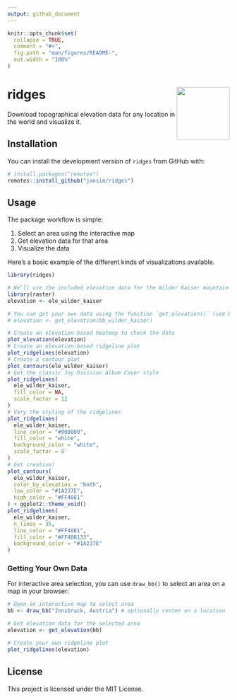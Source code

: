 ```yaml
---
output: github_document
---
```


<!-- README.md is generated from README.Rmd. Please edit that file -->

```r
knitr::opts_chunk$set(
  collapse = TRUE,
  comment = "#>",
  fig.path = "man/figures/README-",
  out.width = "100%"
)
```

# ridges <img src="man/figures/logo.png" align="right" width="120" />

<!-- badges: start -->
<!-- badges: end -->

Download topographical elevation data for any location in the world and visualize it.

## Installation

You can install the development version of `ridges` from GitHub with:

``` r
# install.packages("remotes")
remotes::install_github("jansim/ridges")
```

## Usage

The package workflow is simple:

1. Select an area using the interactive map
2. Get elevation data for that area
3. Visualize the data

Here's a basic example of the different kinds of visualizations available.

```r
library(ridges)

# We'll use the included elevation data for the Wilder Kaiser mountain range
library(raster)
elevation <- ele_wilder_kaiser

# You can get your own data using the function `get_elevation()` (see below on how to select an area)
# elevation <- get_elevation(bb_wilder_kaiser)

# Create an elevation-based heatmap to check the data
plot_elevation(elevation)
# Create an elevation-based ridgeline plot
plot_ridgelines(elevation)
# Create a contour plot
plot_contours(ele_wilder_kaiser)
# Get the classic Joy Division Album Cover style
plot_ridgelines(
  ele_wilder_kaiser,
  fill_color = NA,
  scale_factor = 12
)
# Vary the styling of the ridgelines
plot_ridgelines(
  ele_wilder_kaiser,
  line_color = "#000000",
  fill_color = "white",
  background_color = "white",
  scale_factor = 8
)
# Get creative!
plot_contours(
  ele_wilder_kaiser,
  color_by_elevation = "both",
  low_color = "#1A237E",
  high_color = "#FF4081"
) + ggplot2::theme_void()
plot_ridgelines(
  ele_wilder_kaiser,
  n_lines = 35,
  line_color = "#FF4081",
  fill_color = "#FF408133",
  background_color = "#1A237E"
)
```

### Getting Your Own Data

For interactive area selection, you can use `draw_bb()` to select an area on a map in your browser:

```r
# Open an interactive map to select area
bb <- draw_bb("Innsbruck, Austria") # optionally center on a location

# Get elevation data for the selected area
elevation <- get_elevation(bb)

# Create your own ridgeline plot
plot_ridgelines(elevation)
```

## License

This project is licensed under the MIT License.
